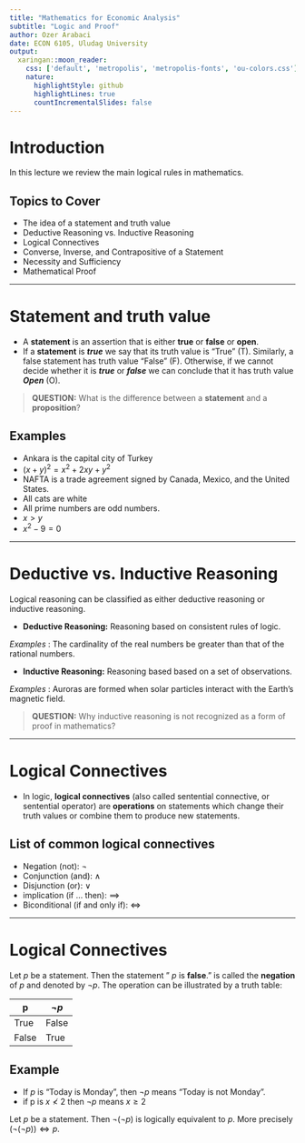 ```yaml
---
title: "Mathematics for Economic Analysis"
subtitle: "Logic and Proof"
author: Ozer Arabaci
date: ECON 6105, Uludag University
output:
  xaringan::moon_reader:
    css: ['default', 'metropolis', 'metropolis-fonts', 'ou-colors.css']
    nature:
      highlightStyle: github
      highlightLines: true
      countIncrementalSlides: false
---
```




# Introduction

In this lecture we review the main logical rules in mathematics. 

## Topics to Cover

- The idea of a statement and  truth value 
- Deductive Reasoning vs. Inductive Reasoning
- Logical Connectives
- Converse, Inverse, and Contrapositive of a Statement
- Necessity and Sufficiency
- Mathematical Proof

---

# Statement and truth value 

- A **statement** is an assertion that is either **true** or **false** or **open**. 
- If a **statement** is ***true*** we say that its truth value is "True" (T). Similarly, a
false statement has truth value "False" (F). Otherwise, if we cannot decide whether it is ***true*** or ***false*** we can conclude that it has truth value ***Open*** (O).

> **QUESTION:**  What is the difference between a **statement** and a **proposition**?

## Examples

- Ankara is the capital city of Turkey
- $(x + y)^{2} = x^{2} + 2xy + y^{2}$
- NAFTA is a trade agreement signed by Canada, Mexico, and the United States. 
- All cats are white
-  All prime numbers are odd numbers.
- $x > y$
- $x^{2} - 9 = 0$

---

# Deductive vs. Inductive Reasoning

Logical reasoning can be classified as either deductive reasoning or inductive reasoning.

- **Deductive Reasoning:**  Reasoning based on consistent rules of logic. 

*Examples* : The cardinality of the real numbers be greater than that of the rational numbers. 

- **Inductive Reasoning:**  Reasoning based based on a set of observations. 

*Examples* : Auroras are formed when solar particles interact with the Earth’s magnetic field.


> **QUESTION:** Why inductive reasoning is not recognized as a form of proof in mathematics?

---

# Logical Connectives


- In logic, **logical connectives** (also called sentential connective, or sentential operator) are **operations** on statements which change their truth values or combine them to produce new statements.


## List of common logical connectives

- Negation (not): $\neg$
- Conjunction (and): $\land$
- Disjunction (or): $\lor$
- implication (if $\dots$ then): $\implies$
- Biconditional (if and only if): $\iff$

---

# Logical Connectives

Let $p$ be a statement. Then the statement " $p$ is **false**." is called the **negation** of $p$ and denoted by $\neg p$. The operation can be illustrated by a truth table:


| p     	|  $\neg p$ |
|-------	|-------	  |
| True  	| False 	  |
| False 	| True      |

## Example

- If  $p$ is “Today is Monday”, then $\neg p$ means “Today is not Monday”.
- if p is $x \nless 2$ then $\neg p$ means $x \geq 2$


Let  $p$ be a statement. Then  $\neg(\neg p)$  is logically equivalent to $p$. More precisely $(\neg(\neg p)) \iff p$.


